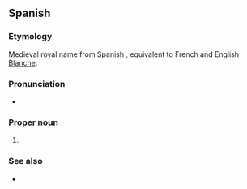 {{also|blanca}}

==Spanish==

===Etymology===
Medieval royal name from Spanish {{m|es|blanco||white}}, equivalent to French and English [[Blanche]].

===Pronunciation===
* {{es-IPA}}

===Proper noun===
{{es-proper noun|f}}

# {{given name|es|female}}

===See also===
* {{l|es|Blanca Nieves}}
